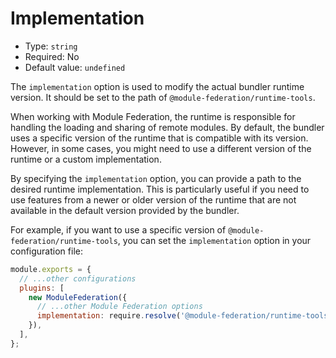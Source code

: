 # Implementation

- Type: `string`
- Required: No
- Default value: `undefined`

The `implementation` option is used to modify the actual bundler runtime version. It should be set to the path of `@module-federation/runtime-tools`.

When working with Module Federation, the runtime is responsible for handling the loading and sharing of remote modules. By default, the bundler uses a specific version of the runtime that is compatible with its version. However, in some cases, you might need to use a different version of the runtime or a custom implementation.

By specifying the `implementation` option, you can provide a path to the desired runtime implementation. This is particularly useful if you need to use features from a newer or older version of the runtime that are not available in the default version provided by the bundler.

For example, if you want to use a specific version of `@module-federation/runtime-tools`, you can set the `implementation` option in your configuration file:

```javascript
module.exports = {
  // ...other configurations
  plugins: [
    new ModuleFederation({
      // ...other Module Federation options
      implementation: require.resolve('@module-federation/runtime-tools'),
    }),
  ],
};
```
